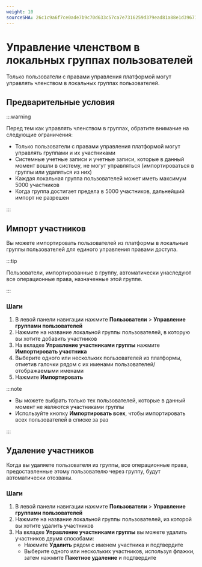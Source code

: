 ```yaml
---
weight: 10
sourceSHA: 26c1c9a6f7ce0ade7b9c70d633c57ca7e7316259d379ead81a88e1d39671e30e
---
```


# Управление членством в локальных группах пользователей

Только пользователи с правами управления платформой могут управлять членством в локальных группах пользователей.

## Предварительные условия

:::warning

Перед тем как управлять членством в группах, обратите внимание на следующие ограничения:

- Только пользователи с правами управления платформой могут управлять группами и их участниками
- Системные учетные записи и учетные записи, которые в данный момент вошли в систему, не могут управляться (импортироваться в группы или удаляться из них)
- Каждая локальная группа пользователей может иметь максимум 5000 участников
- Когда группа достигает предела в 5000 участников, дальнейший импорт не разрешен

:::

## Импорт участников

Вы можете импортировать пользователей из платформы в локальные группы пользователей для единого управления правами доступа.

:::tip

Пользователи, импортированные в группу, автоматически унаследуют все операционные права, назначенные этой группе.

:::

### Шаги

1. В левой панели навигации нажмите **Пользователи** > **Управление группами пользователей**
2. Нажмите на название локальной группы пользователей, в которую вы хотите добавить участников
3. На вкладке **Управление участниками группы** нажмите **Импортировать участника**
4. Выберите одного или нескольких пользователей из платформы, отметив галочки рядом с их именами пользователей/отображаемыми именами
5. Нажмите **Импортировать**

:::note

- Вы можете выбрать только тех пользователей, которые в данный момент не являются участниками группы
- Используйте кнопку **Импортировать всех**, чтобы импортировать всех пользователей в списке за раз

:::

## Удаление участников

Когда вы удаляете пользователя из группы, все операционные права, предоставленные этому пользователю через группу, будут автоматически отозваны.

### Шаги

1. В левой панели навигации нажмите **Пользователи** > **Управление группами пользователей**
2. Нажмите на название локальной группы пользователей, из которой вы хотите удалить участников
3. На вкладке **Управление участниками группы** вы можете удалить участников двумя способами:
   - Нажмите **Удалить** рядом с именем участника и подтвердите
   - Выберите одного или нескольких участников, используя флажки, затем нажмите **Пакетное удаление** и подтвердите
